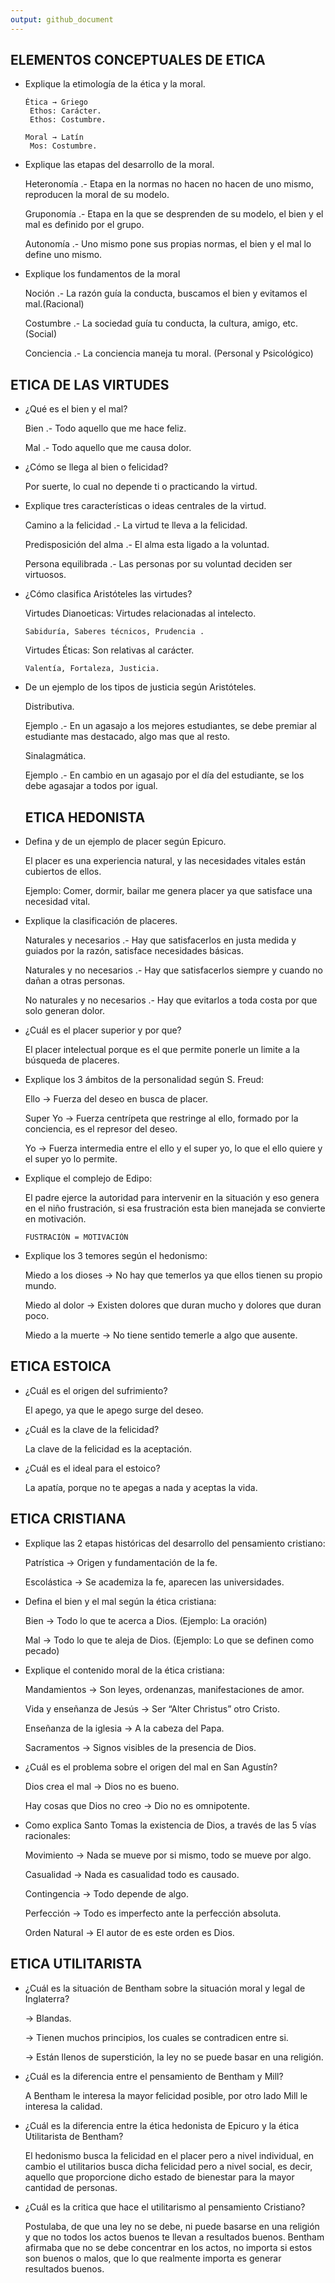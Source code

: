 ```yaml
---
output: github_document
---
```


## ELEMENTOS CONCEPTUALES DE ETICA

- Explique la etimología de la ética y la moral.

      Ética → Griego
       Ethos: Carácter.
       Ethos: Costumbre.

      Moral → Latín
       Mos: Costumbre.

- Explique las etapas del desarrollo de la moral.

  Heteronomía .- Etapa en la normas no hacen no hacen de uno mismo, reproducen la moral de su modelo.

  Gruponomía .- Etapa en la que se desprenden de su modelo, el bien y el mal es definido por el grupo.

  Autonomía .- Uno mismo pone sus propias normas, el bien y el mal lo define uno mismo.

- Explique los fundamentos de la moral

  Noción .- La razón guía la conducta, buscamos el bien y evitamos el mal.(Racional)

  Costumbre .- La sociedad guía tu conducta, la cultura, amigo, etc. (Social)

  Conciencia .- La conciencia maneja tu moral. (Personal y Psicológico)

## ETICA DE LAS VIRTUDES

- ¿Qué es el bien y el mal?

  Bien .- Todo aquello que me hace feliz.

  Mal .- Todo aquello que me causa dolor.

- ¿Cómo se llega al bien o felicidad?

  Por suerte, lo cual no depende ti o practicando la virtud.

- Explique tres características o ideas centrales de la virtud.

  Camino a la felicidad .- La virtud te lleva a la felicidad.

  Predisposición del alma .- El alma esta ligado a la voluntad.

  Persona equilibrada .- Las personas por su voluntad deciden ser virtuosos.

- ¿Cómo clasifica Aristóteles las virtudes?

  Virtudes Dianoeticas: Virtudes relacionadas al intelecto.

      Sabiduría, Saberes técnicos, Prudencia .

  Virtudes Éticas: Son relativas al carácter.

      Valentía, Fortaleza, Justicia.

- De un ejemplo de los tipos de justicia según Aristóteles.

  Distributiva.

  Ejemplo .- En un agasajo a los mejores estudiantes, se debe premiar al estudiante mas destacado, algo mas que al resto.

  Sinalagmática.

  Ejemplo .- En cambio en un agasajo por el día del estudiante, se los debe agasajar a todos por igual.

  ## ETICA HEDONISTA

- Defina y de un ejemplo de placer según Epicuro.

  El placer es una experiencia natural, y las necesidades vitales están cubiertos de ellos.

  Ejemplo: Comer, dormir, bailar me genera placer ya que satisface una necesidad vital.

- Explique la clasificación de placeres.

  Naturales y necesarios .- Hay que satisfacerlos en justa medida y guiados por la razón, satisface necesidades básicas.

  Naturales y no necesarios .- Hay que satisfacerlos siempre y cuando no dañan a otras personas.

  No naturales y no necesarios .- Hay que evitarlos a toda costa por que solo generan dolor.

- ¿Cuál es el placer superior y por que?

  El placer intelectual porque es el que permite ponerle un limite a la búsqueda de placeres.

- Explique los 3 ámbitos de la personalidad según S. Freud:

  Ello → Fuerza del deseo en busca de placer.

  Super Yo → Fuerza centrípeta que restringe al ello, formado por la conciencia, es el represor del deseo.

  Yo → Fuerza intermedia entre el ello y el super yo, lo que el ello quiere y el super yo lo permite.

- Explique el complejo de Edipo:

  El padre ejerce la autoridad para intervenir en la situación y eso genera en el niño frustración, si esa frustración esta bien manejada se convierte en motivación.

      FUSTRACIÓN = MOTIVACIÓN

- Explique los 3 temores según el hedonismo:

  Miedo a los dioses → No hay que temerlos ya que ellos tienen su propio mundo.

  Miedo al dolor → Existen dolores que duran mucho y dolores que duran poco.

  Miedo a la muerte → No tiene sentido temerle a algo que ausente.

## ETICA ESTOICA

- ¿Cuál es el origen del sufrimiento?

  El apego, ya que le apego surge del deseo.

- ¿Cuál es la clave de la felicidad?

  La clave de la felicidad es la aceptación.

- ¿Cuál es el ideal para el estoico?

  La apatía, porque no te apegas a nada y aceptas la vida.

## ETICA CRISTIANA

- Explique las 2 etapas históricas del desarrollo del pensamiento cristiano:

  Patrística → Origen y fundamentación de la fe.

  Escolástica → Se academiza la fe, aparecen las universidades.

- Defina el bien y el mal según la ética cristiana:

  Bien → Todo lo que te acerca a Dios. (Ejemplo: La oración)

  Mal → Todo lo que te aleja de Dios. (Ejemplo: Lo que se definen como pecado)

- Explique el contenido moral de la ética cristiana:

  Mandamientos → Son leyes, ordenanzas, manifestaciones de amor.

  Vida y enseñanza de Jesús → Ser "Alter Christus" otro Cristo.

  Enseñanza de la iglesia → A la cabeza del Papa.

  Sacramentos → Signos visibles de la presencia de Dios.

- ¿Cuál es el problema sobre el origen del mal en San Agustín?

  Dios crea el mal → Dios no es bueno.

  Hay cosas que Dios no creo → Dio no es omnipotente.

- Como explica Santo Tomas la existencia de Dios, a través de las 5 vías racionales:

  Movimiento → Nada se mueve por si mismo, todo se mueve por algo.

  Casualidad → Nada es casualidad todo es causado.

  Contingencia → Todo depende de algo.

  Perfección → Todo es imperfecto ante la perfección absoluta.

  Orden Natural → El autor de es este orden es Dios.

## ETICA UTILITARISTA

- ¿Cuál es la situación de Bentham sobre la situación moral y legal de Inglaterra?

  → Blandas.

  → Tienen muchos principios, los cuales se contradicen entre si.

  → Están llenos de superstición, la ley no se puede basar en una religión.

- ¿Cuál es la diferencia entre el pensamiento de Bentham y Mill?

  A Bentham le interesa la mayor felicidad posible, por otro lado Mill le interesa la calidad.

- ¿Cuál es la diferencia entre la ética hedonista de Epicuro y la ética Utilitarista de Bentham?

  El hedonismo busca la felicidad en el placer pero a nivel individual, en cambio el utilitarios busca dicha felicidad pero a nivel social, es decir, aquello que proporcione dicho estado de bienestar para la mayor cantidad de personas.

- ¿Cuál es la critica que hace el utilitarismo al pensamiento Cristiano?

  Postulaba, de que una ley no se debe, ni puede basarse en una religión y que no todos los actos buenos te llevan a resultados buenos. Bentham afirmaba que no se debe concentrar en los actos, no importa si estos son buenos o malos, que lo que realmente importa es generar resultados buenos.